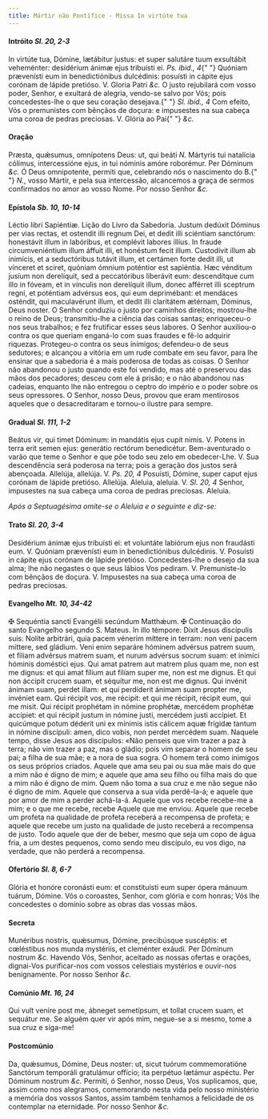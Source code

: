 ```yaml
---
title: Mártir não Pontífice - Missa In virtúte tua
---
```


<h4 class="text-center">
  Intróito <em>Sl. 20, 2-3</em>
</h4>
<div class="grid grid-cols-2 gap-5">
  <span class="text-justify">
    In virtúte tua, Dómine, lætábitur justus: et super salutáre tuum exsultábit
    veheménter: desidérium ánimæ ejus tribuísti ei. <em>Ps. ibid., 4</em>{" "}
    Quóniam prævenísti eum in benedictiónibus dulcédinis: posuísti in cápite
    ejus corónam de lápide pretióso. V. Gloria Patri <em>&c.</em>
  </span>
  <span class="text-justify">
    O justo rejubilará com vosso poder, Senhor, e exultará de alegria, vendo-se
    salvo por Vós; pois concedestes-lhe o que seu coração desejava.{" "}
    <em>Sl. ibid., 4</em> Com efeito, Vós o premunistes com bênçãos de doçura: e
    impusestes na sua cabeça uma coroa de pedras preciosas. V. Glória ao Pai{" "}
    <em>&c.</em>
  </span>
</div>


#### Oração
<div class="grid grid-cols-2 gap-5">
  <span class="text-justify">
    Præsta, quǽsumus, omnípotens Deus: ut, qui beáti <em>N. </em>Mártyris tui
    natalícia cólimus, intercessióne ejus, in tui nóminis amóre roborémur. Per
    Dóminum <em>&c.</em>
  </span>
  <span class="text-justify">
    Ó Deus omnipotente, permiti que, celebrando nós o nascimento do B.{" "}
    <em>N.</em>, vosso Mártir, e pela sua intercessão, alcancemos a graça de
    sermos confirmados no amor ao vosso Nome. Por nosso Senhor <em>&c.</em>
  </span>
</div>

<h4 class="text-center">
  Epístola <em>Sb. 10, 10-14</em>
</h4>
<div class="grid grid-cols-2 gap-5">
  <span class="text-justify">Léctio libri Sapiéntiæ.</span>
  <span class="text-justify">Lição do Livro da Sabedoria.</span>
  <span class="text-justify">
    Justum dedúxit Dóminus per vias rectas, et ostendit illi regnum Dei, et
    dedit illi sciéntiam sanctórum: honestávit illum in labóribus, et complévit
    labores illíus. In fraude circumveniéntium illum áffuit illi, et honéstum
    fecit illum. Custodívit illum ab inimícis, et a seductóribus tutávit illum,
    et certámen forte dedit illi, ut vínceret et sciret, quóniam ómnium
    poténtior est sapiéntia. Hæc vénditum jusíum non derelíquit, sed a
    peccatóribus liberávit eum: descendítque cum illo in fóveam, et in vínculis
    non derelíquit illum, donec afférret illi sceptrum regni, et poténtiam
    advérsus eos, qui eum deprimébant: et mendáces osténdit, qui maculavérunt
    illum, et dedit illi claritátem ætérnam, Dóminus, Deus noster.
  </span>
  <span class="text-justify">
    O Senhor conduziu o justo por caminhos direitos; mostrou-lhe o reino de
    Deus; transmitiu-lhe a ciência das coisas santas; enriqueceu-o nos seus
    trabalhos; e fez frutificar esses seus labores. O Senhor auxiliou-o contra
    os que queriam enganá-lo com suas fraudes e fê-lo adquirir riquezas.
    Protegeu-o contra os seus inimigos; defendeu-o de seus sedutores; e alcançou
    a vitória em um rude combate em seu favor, para lhe ensinar que a sabedoria
    é a mais poderosa de todas as coisas. O Senhor não abandonou o justo quando
    este foi vendido, mas até o preservou das mãos dos pecadores; desceu com ele
    á prisão; e o não abandonou nas cadeias, enquanto lhe não entregou o ceptro
    do império e o poder sobre os seus opressores. O Senhor, nosso Deus, provou
    que eram mentirosos aqueles que o desacreditaram e tornou-o ilustre para
    sempre.
  </span>
</div>

<h4 class="text-center">
  Gradual <em>Sl. 111, 1-2</em>
</h4>
<div class="grid grid-cols-2 gap-5">
  <span class="text-justify">
    Beátus vir, qui timet Dóminum: in mandátis ejus cupit nimis. V. Potens in
    terra erit semen ejus: generátio rectórum benedicétur.
  </span>
  <span class="text-justify">
    Bem-aventurado o varão que teme o Senhor e que põe todo seu zelo em
    obedecer-Lhe. V. Sua descendência será poderosa na terra; pois a geração dos
    justos será abençoada.
  </span>
  <span class="text-justify">
    Allelúja, allelúja. V. <em>Ps. 20, 4</em> Posuísti, Dómine, super caput ejus
    corónam de lápide pretióso. Allelúja.
  </span>
  <span class="text-justify">
    Aleluia, aleluia. V. <em>Sl. 20, 4</em> Senhor, impusestes na sua cabeça uma
    coroa de pedras preciosas. Aleluia.
  </span>
</div>

<em>Após a Septuagésima omite-se o Aleluia e o seguinte e diz-se:</em>

<h4 class="text-center">
  Trato <em>Sl. 20, 3-4</em>
</h4>
<div class="grid grid-cols-2 gap-5">
  <span class="text-justify">
    Desidérium ánimæ ejus tribuísti ei: et voluntáte labiórum ejus non fraudásti
    eum. V. Quóniam prævenísti eum in benedictiónibus dulcédinis. V. Posuísti in
    cápite ejus corónam de lápide pretióso.
  </span>
  <span class="text-justify">
    Concedestes-lhe o desejo da sua alma; lhe não negastes o que seus lábios Vos
    pediram. V. Premuniste-lo com bênçãos de doçura. V. Impusestes na sua cabeça
    uma coroa de pedras preciosas.
  </span>
</div>

<h4 class="text-center">
  Evangelho <em>Mt. 10, 34-42</em>
</h4>
<div class="grid grid-cols-2 gap-5">
  <span class="text-justify">
    <span class="text-red-500">&#10016;</span> Sequéntia sancti Evangélii
    secúndum Matthǽum.
  </span>
  <span class="text-justify">
    <span class="text-red-500">&#10016;</span> Continuação do santo Evangelho
    segundo S. Mateus.
  </span>
  <span class="text-justify">
    In illo témpore: Dixit Jesus discípulis suis: Nolíte arbitrári, quia pacem
    vénerim míttere in terram: non veni pacem míttere, sed gládium. Veni enim
    separáre hóminem advérsus patrem suum, et fíliam advérsus matrem suam, et
    nurum advérsus socrum suam: et inimíci hóminis doméstici ejus. Qui amat
    patrem aut matrem plus quam me, non est me dignus: et qui amat fílium aut
    fíliam super me, non est me dignus. Et qui non áccipit crucem suam, et
    séquitur me, non est me dignus. Qui invénit ánimam suam, perdet illam: et
    qui perdíderit ánimam suam propter me, invéniet eam. Qui récipit vos, me
    récipit: et qui me récipit, récipit eum, qui me misit. Qui récipit prophétam
    in nómine prophétæ, mercédem prophétæ accípiet: et qui récipit justum in
    nómine justi, mercédem justi accípiet. Et quicúmque potum déderit uni ex
    mínimis istis cálicem aquæ frígidæ tantum in nómine discípuli: amen, dico
    vobis, non perdet mercédem suam.
  </span>
  <span class="text-justify">
    Naquele tempo, disse Jesus aos discípulos: «Não penseis que vim trazer a paz
    à terra; não vim trazer a paz, mas o gládio; pois vim separar o homem de seu
    pai; a filha de sua mãe; e a nora de sua sogra. O homem terá como inimigos
    os seus próprios criados. Aquele que ama seu pai ou sua mãe mais do que a
    mim não é digno de mim; e aquele que ama seu filho ou filha mais do que a
    mim não é digno de mim. Quem não toma a sua cruz e me não segue não é digno
    de mim. Aquele que conserva a sua vida perdê-la-á; e aquele que por amor de
    mim a perder achá-la-á. Aquele que vos recebe recebe-me a mim; e o que me
    recebe, recebe Aquele que me enviou. Aquele que recebe um profeta na
    qualidade de profeta receberá a recompensa de profeta; e aquele que recebe
    um justo na qualidade de justo receberá a recompensa de justo. Todo aquele
    que der de beber, mesmo que seja um copo de água fria, a um destes pequenos,
    como sendo meu discípulo, eu vos digo, na verdade, que não perderá a
    recompensa.
  </span>
</div>

<h4 class="text-center">
  Ofertório <em>Sl. 8, 6-7</em>
</h4>
<div class="grid grid-cols-2 gap-5">
  <span class="text-justify">
    Glória et honóre coronásti eum: et constituísti eum super ópera mánuum
    tuárum, Dómine.
  </span>
  <span class="text-justify">
    Vós o coroastes, Senhor, com glória e com honras; Vós lhe concedestes o
    domínio sobre as obras das vossas mãos.
  </span>
</div>


#### Secreta
<div class="grid grid-cols-2 gap-5">
  <span class="text-justify">
    Munéribus nostris, quǽsumus, Dómine, precibúsque suscéptis: et cœléstibus
    nos munda mystériis, et cleménter exáudi. Per Dóminum nostrum <em>&c.</em>
  </span>
  <span class="text-justify">
    Havendo Vós, Senhor, aceitado as nossas ofertas e orações, dignai-Vos
    purificar-nos com vossos celestiais mystérios e ouvir-nos benignamente. Por
    nosso Senhor <em>&c.</em>
  </span>
</div>

<h4 class="text-center">
  Comúnio <em>Mt. 16, 24</em>
</h4>
<div class="grid grid-cols-2 gap-5">
  <span class="text-justify">
    Qui vult veníre post me, ábneget semetípsum, et tollat crucem suam, et
    sequátur me.
  </span>
  <span class="text-justify">
    Se alguém quer vir após mim, negue-se a si mesmo, tome a sua cruz e siga-me!
  </span>
</div>


#### Postcomúnio
<div class="grid grid-cols-2 gap-5">
  <span class="text-justify">
    Da, quǽsumus, Dómine, Deus noster: ut, sicut tuórum commemoratióne Sanctórum
    temporáli gratulámur offício; ita perpétuo lætámur aspéctu. Per Dóminum
    nostrum <em>&c.</em>
  </span>
  <span class="text-justify">
    Permiti, ó Senhor, nosso Deus, Vos suplicamos, que, assim como nos
    alegramos, comemorando nesta vida pelo nosso ministério a memória dos vossos
    Santos, assim também tenhamos a felicidade de os contemplar na eternidade.
    Por nosso Senhor <em>&c.</em>
  </span>
</div>
